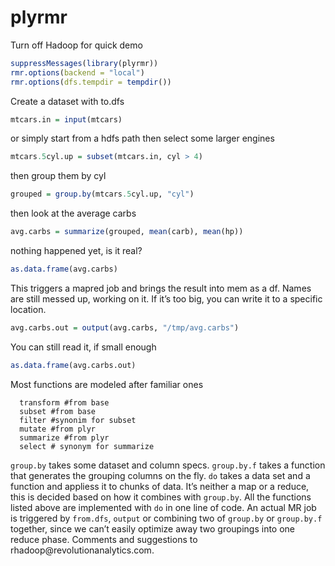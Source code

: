 plyrmr
=====

Turn off Hadoop for quick demo
```r
suppressMessages(library(plyrmr))
rmr.options(backend = "local")
rmr.options(dfs.tempdir = tempdir())
```

Create a dataset with to.dfs

```r
mtcars.in = input(mtcars)
```

or simply start from a hdfs path then select some larger engines

```r
mtcars.5cyl.up = subset(mtcars.in, cyl > 4)
```

then group them by cyl

```r
grouped = group.by(mtcars.5cyl.up, "cyl")
```

then look at the average carbs

```r
avg.carbs = summarize(grouped, mean(carb), mean(hp))
```

nothing happened yet, is it real?

```r
as.data.frame(avg.carbs)
```

This triggers a mapred job and brings the result into mem as a df. Names are still messed up, working on it. If it's too big, you can write it to a specific location.

```r
avg.carbs.out = output(avg.carbs, "/tmp/avg.carbs")
```

You can still read it, if small enough

```r
as.data.frame(avg.carbs.out)
```

Most functions are modeled after familiar ones

```
  transform #from base
  subset #from base
  filter #synonim for subset
  mutate #from plyr
  summarize #from plyr
  select # synonym for summarize
```

`group.by` takes some dataset and column specs. `group.by.f` takes a function that generates the grouping columns on the fly.
`do` takes a data set and a function and appliess it to chunks of data. It's neither a map or a reduce, this is decided based on 
how it combines with `group.by`. All the functions listed above are implemented with `do` in one line of code. An actual MR job 
is triggered by `from.dfs`, `output` or combining two of `group.by` or `group.by.f` together, since we can't easily optimize
away two groupings into one reduce phase. Comments and suggestions to rhadoop@revolutionanalytics.com.

